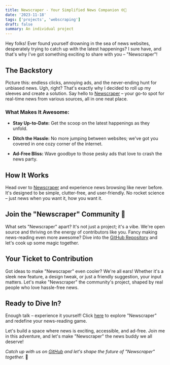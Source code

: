 ```yaml
---
title: Newscraper - Your Simplified News Companion 🌐📰
date: '2023-11-18'
tags: ['projects', 'webscraping']
draft: false
summary: An individual project
---
```


Hey folks! Ever found yourself drowning in the sea of news websites, desperately trying to catch up with the latest happenings? I sure have, and that's why I've got something exciting to share with you – "Newscraper"!

## The Backstory

Picture this: endless clicks, annoying ads, and the never-ending hunt for unbiased news. Ugh, right? That's exactly why I decided to roll up my sleeves and create a solution. Say hello to [Newscraper](https://newscraper.rajika.pro/) – your go-to spot for real-time news from various sources, all in one neat place.

### What Makes It Awesome:

- **Stay Up-to-Date:** Get the scoop on the latest happenings as they unfold.

- **Ditch the Hassle:** No more jumping between websites; we've got you covered in one cozy corner of the internet.

- **Ad-Free Bliss:** Wave goodbye to those pesky ads that love to crash the news party.

## How It Works

Head over to [Newscraper](https://newscraper.rajika.pro/) and experience news browsing like never before. It's designed to be simple, clutter-free, and user-friendly. No rocket science – just news when you want it, how you want it.

## Join the "Newscraper" Community 🚀

What sets "Newscraper" apart? It's not just a project; it's a vibe. We're open source and thriving on the energy of contributors like you. Fancy making news-reading even more awesome? Dive into the [GitHub Repository](https://github.com/rajika97/newscraper-lk) and let's cook up some magic together.

## Your Ticket to Contribution

Got ideas to make "Newscraper" even cooler? We're all ears! Whether it's a sleek new feature, a design tweak, or just a friendly suggestion, your input matters. Let's make "Newscraper" the community's project, shaped by real people who love hassle-free news.

## Ready to Dive In?

Enough talk – experience it yourself! Click [here](https://newscraper.rajika.pro/) to explore "Newscraper" and redefine your news-reading game.

Let's build a space where news is exciting, accessible, and ad-free. Join me in this adventure, and let's make "Newscraper" the news buddy we all deserve!

_Catch up with us on [GitHub](https://github.com/rajika97/newscraper-lk) and let's shape the future of "Newscraper" together._ 🚀
